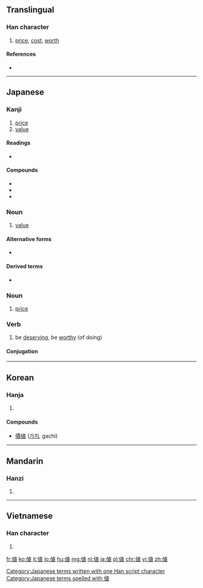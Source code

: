 {{also|值}}
==Translingual==

===Han character===
{{Han char|rn=9|rad=人|as=08|sn=10|four=|canj=人十月女 (OJBV), X人十月女 (XOJBV)|ids=⿰亻直}}

# [[price]], [[cost]], [[worth]]

====References====
* {{Han ref|kx=0108.150|dkj=00786|dj=0231.050|hdz=10171.081|uh=5024|ud=20516}}

----

==Japanese==

===Kanji===
{{ja-kanji|grade=6|rs=人08}}

# [[price]]
# [[value]]

====Readings====
* {{ja-readings|kanon=[[ち]] (chi), [[ちょく]] (choku)|kun=[[ね]] (ne), [[あたい]] (atai), [[あう]] (au)}}

====Compounds====
* {{ja-r|価値|かち|gloss=[[value]]}}
* {{ja-r|値段|ねだん|gloss=[[price]]}}
* {{ja-r|卸値|おろしね|gloss=[[trade]] [[price]]}}

===Noun===
{{ja-noun|あたい}}

# [[value]]

====Alternative forms====
* {{l|ja|価}}

====Derived terms====
* {{ja-r|値千金|あたいせんきん}}

===Noun===
{{ja-noun|ね}}

# [[price]]

===Verb===
{{ja-verb-suru|あたい}}

# be [[deserving]], be [[worthy]] (of doing)

====Conjugation====
{{ja-suru|あたい}}

[[Category:Japanese terms written with one Han script character]]
[[Category:Japanese terms spelled with 値]]
----

==Korean==

===Hanja===
{{ko-hanja|hangeul=치|rv=chi|mr=ch'i}}

# {{defn|lang=ko|sort=人08}}

====Compounds====
* [[價値]] ([[가치]], gachi)

----

==Mandarin==

===Hanzi===
{{cmn-hanzi|pin=[[kǒng]] ([[kong3]]), [[zhí]] ([[zhi2]])|wg=k'ung<sup>3</sup>, chih<sup>2</sup>}}

# {{defn|lang=cmn|sort=人08}}

----

==Vietnamese==

===Han character===
{{vi-hantu|[[trị]], [[trịa]]|rs=人08}}

# {{defn|lang=vi|sort=人08}}

[[fr:値]]
[[ko:値]]
[[it:値]]
[[lo:値]]
[[hu:値]]
[[mg:値]]
[[nl:値]]
[[ja:値]]
[[pl:値]]
[[chr:値]]
[[vi:値]]
[[zh:値]]